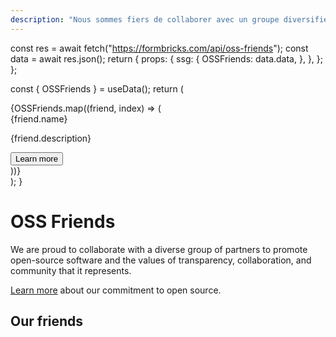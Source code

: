 ```yaml
---
description: "Nous sommes fiers de collaborer avec un groupe diversifié de partenaires pour promouvoir les logiciels libres et les valeurs de transparence, de collaboration et de communauté qu'ils représentent."
---
```



  const res = await fetch("https://formbricks.com/api/oss-friends");
  const data = await res.json();
  return {
    props: {
      ssg: {
        OSSFriends: data.data,
      },
    },
  };
};

  const { OSSFriends } = useData();
  return (
    <div className="mt-4 grid grid-cols-1 gap-6 sm:grid-cols-2">
      {OSSFriends.map((friend, index) => (
        <div
          key={index}
          className="flex flex-col gap-2 overflow-hidden rounded p-4 ring-primary/30 ring-1"
        >
          <Link href={friend.href} className="text-xl font-bold">
            {friend.name}
          </Link>
          <p className="my-2">{friend.description}</p>
          <div className="mt-auto">
            <Button target="_blank" variant="secondary" asChild>
              <Link href={friend.href} rel="noopener">
                Learn more
              </Link>
            </Button>
          </div>
        </div>
      ))}
    </div>
  );
}

# OSS Friends

We are proud to collaborate with a diverse group of partners to promote open-source software and the values of transparency, collaboration, and community that it represents.

[Learn more](/docs/open-source) about our commitment to open source.

## Our friends

<OSSFriendsPage />
